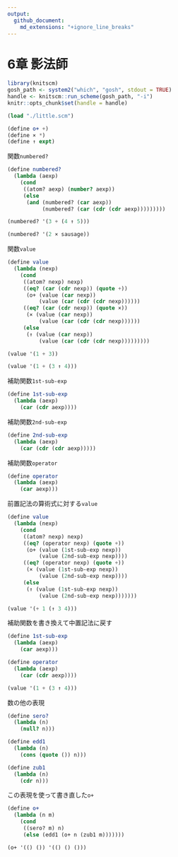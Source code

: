 ```yaml
---
output:
  github_document:
    md_extensions: "+ignore_line_breaks"
---
```


# 6章 影法師

```r
library(knitscm)
gosh_path <- system2("which", "gosh", stdout = TRUE)
handle <- knitscm::run_scheme(gosh_path, "-i")
knitr::opts_chunk$set(handle = handle)
```

```scm
(load "./little.scm")

(define o+ +)
(define × *)
(define ↑ expt)
```

関数`numbered?`

```scm
(define numbered?
  (lambda (aexp)
    (cond
     ((atom? aexp) (number? aexp))
     (else
      (and (numbered? (car aexp))
           (numbered? (car (cdr (cdr aexp)))))))))
```

```scm
(numbered? '(3 + (4 ↑ 5)))
```

```scm
(numbered? '(2 × sausage))
```

関数`value`

```scm
(define value
  (lambda (nexp)
    (cond
     ((atom? nexp) nexp)
     ((eq? (car (cdr nexp)) (quote +))
      (o+ (value (car nexp))
          (value (car (cdr (cdr nexp))))))
     ((eq? (car (cdr nexp)) (quote ×))
      (× (value (car nexp))
          (value (car (cdr (cdr nexp))))))
     (else
      (↑ (value (car nexp))
          (value (car (cdr (cdr nexp)))))))))

```

```scm
(value '(1 + 3))
```

```scm
(value '(1 + (3 ↑ 4)))
```

補助関数`1st-sub-exp`

```scm
(define 1st-sub-exp
  (lambda (aexp)
    (car (cdr aexp))))
```

補助関数`2nd-sub-exp`

```scm
(define 2nd-sub-exp
  (lambda (aexp)
    (car (cdr (cdr aexp)))))
```

補助関数`operator`

```scm
(define operator
  (lambda (aexp)
    (car aexp)))
```

前置記法の算術式に対する`value`

```scm
(define value
  (lambda (nexp)
    (cond
     ((atom? nexp) nexp)
     ((eq? (operator nexp) (quote +))
      (o+ (value (1st-sub-exp nexp))
          (value (2nd-sub-exp nexp))))
     ((eq? (operator nexp) (quote +))
      (× (value (1st-sub-exp nexp))
          (value (2nd-sub-exp nexp))))
     (else
      (↑ (value (1st-sub-exp nexp))
          (value (2nd-sub-exp nexp)))))))
```

```scm
(value '(+ 1 (↑ 3 4)))
```

補助関数を書き換えて中置記法に戻す

```scm
(define 1st-sub-exp
  (lambda (aexp)
    (car aexp)))
```

```scm
(define operator
  (lambda (aexp)
    (car (cdr aexp))))
```

```scm
(value '(1 + (3 ↑ 4)))
```

数の他の表現

```scm
(define sero?
  (lambda (n)
    (null? n)))
```

```scm
(define edd1
  (lambda (n)
    (cons (quote ()) n)))
```

```scm
(define zub1
  (lambda (n)
    (cdr n)))
```

この表現を使って書き直した`o+`

```scm
(define o+
  (lambda (n m)
    (cond
     ((sero? m) n)
     (else (edd1 (o+ n (zub1 m)))))))
```

```scm
(o+ '(() ()) '(() () ()))
```
